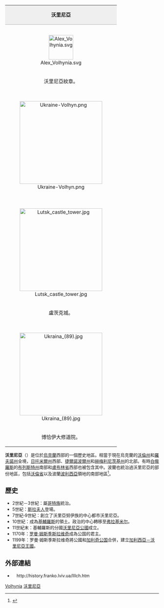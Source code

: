 {| style="float: right; margin: 0 0 1em 1em; background: #f9f9f9; border: 1px #aaa solid; border-collapse: collapse; font-size: 85%; width: 280px;"
| colspan="2" style="background-color: #efefef; border-bottom:1px #aaa solid; font-size; smaller; text-align: center;" | '''沃里尼亞'''
|-
| colspan="2" style="text-align: center;"|
{| style="background-color: #f9f9f9; border-collapse: collapse;"
|}
[[File:Alex_Volhynia.svg|80px]]
|-
| colspan="2" style="text-align: center;"|沃里尼亞紋章。
|-
| colspan="2" style="text-align: center;"|
{| style="background-color: #f9f9f9; border-collapse: collapse;"
|}
[[File:Ukraine-Volhyn.png|270px]]
|-
| colspan="2" style="text-align: center;"|{{legend|#FFE26F|沃里尼亞地圖（20世紀）。}}
|-
| colspan="2" style="text-align: center;"|
{| style="background-color: #f9f9f9; border-collapse: collapse;"
|}
[[File:Lutsk_castle_tower.jpg|270px]]
|-
| colspan="2" style="text-align: center;"|盧茨克城。
|-
| colspan="2" style="text-align: center;"|
{| style="background-color: #f9f9f9; border-collapse: collapse;"
|}
[[File:Ukraina_(89).jpg|270px]]
|-
| colspan="2" style="text-align: center;"|博恰伊大修道院。
|}

'''沃里尼亞'''（{{lang-uk|Волинь}}）是位於[[烏克蘭|烏克蘭]]西部的一個歷史地區。相當于現在烏克蘭的[[沃倫州|沃倫州]]和[[羅夫諾州|羅夫諾州]]全境，[[日托米爾州|日托米爾州]]西部、[[捷爾諾波爾州|捷爾諾波爾州]]和[[赫梅利尼茨基州|赫梅利尼茨基州]]的北部。有時[[白俄羅斯|白俄羅斯]]的[[布列斯特州|布列斯特州]]南部和[[盧布林省|盧布林省]]西部也被包含其中。波蘭也統治過沃里尼亞的部份地區，包括[[沃倫省|沃倫省]]以及波蘭[[波利西亞|波利西亞]]領地的南部地區<ref>{{Cite book|title=民族的重建：波兰、乌克兰、立陶宛、白俄罗斯，1569—1999|last=(美)蒂莫西|first=斯奈德|publisher=南京大学出版社|year=2020|isbn=978-7-305-22164-4|location=南京|pages=207}}</ref>。

== 歷史 ==
*2世紀－3世紀：屬[[哥特族|哥特族]]統治。
*5世紀：[[斯拉夫人|斯拉夫人]]登場。
*7世紀‐9世紀：創立了沃里亞努伊族的中心都市沃里尼亞。
*10世紀：成為[[基輔羅斯|基輔羅斯]]的領土。政治的中心轉移至[[弗拉基米尔_(俄罗斯)|弗拉基米尔]]。
*11世紀末：基輔羅斯的分國[[沃里尼亞公國|沃里尼亞公國]]成立。
*1170年：[[罗曼·姆斯季斯拉维奇|罗曼·姆斯季斯拉维奇]]成為公国的君主。
*1199年：罗曼·姆斯季斯拉维奇將公國和[[加利奇公国|加利奇公国]]合併，建立[[加利西亞－沃里尼亞王國|加利西亞－沃里尼亞王國]]。

== 外部連結 ==
* {{uk icon}}　http://history.franko.lviv.ua/IIIch.htm {{Wayback|url=http://history.franko.lviv.ua/IIIch.htm |date=20120121210226 }}


{{Authority control}}
[[Category:乌克兰历史地区|Volhynia]]
[[Category:沃里尼亞|]]